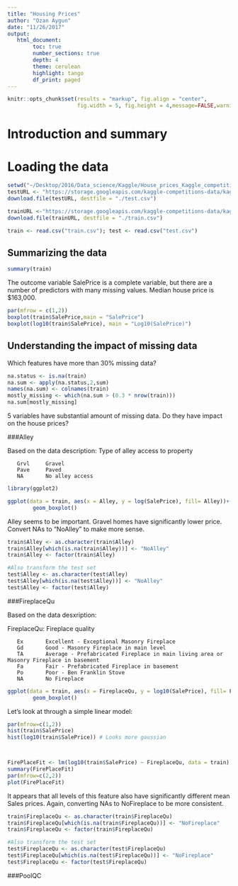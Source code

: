 ```yaml
---
title: "Housing Prices"
author: "Ozan Aygun"
date: "11/26/2017"
output: 
   html_document:
        toc: true
        number_sections: true
        depth: 4
        theme: cerulean
        highlight: tango
        df_print: paged
---
```


```r
knitr::opts_chunk$set(results = "markup", fig.align = "center",
                      fig.width = 5, fig.height = 4,message=FALSE,warning=FALSE)
```


# Introduction and summary

# Loading the data

```r
setwd("~/Desktop/2016/Data_science/Kaggle/House_prices_Kaggle_competition")
testURL <- "https://storage.googleapis.com/kaggle-competitions-data/kaggle/5407/test.csv?GoogleAccessId=competitions-data@kaggle-161607.iam.gserviceaccount.com&Expires=1512002091&Signature=Iyzcu0kfgpwTx2oO0GMUyfGbPp5WM7S13a%2Bbt7SdJNTXo%2FOtpQgoW9k%2BrV65bjG6vhNIohOVXYw10JzvoDeHw4w07Ymuwyv0Qt5aU8KAxV4ZoJ2Gc3uvems%2Bw6WCe4xCFp5o8m20NtTlLdccMNWXe%2FGGFFcTNYFpFvx9G5dmeTwjlaBOsyDdm5onF4G2PG4Qi5GJfuZ213808IofjxArwMEyt4aWiP5%2B0f26DiZxUoNniPmUESrkGg47b78dPL9ip6%2FpnTZJsgPnk8KI8KQyq%2BgzZRTJdbwCGiopDiGz9VQERCKHig4W3eniPYtdByXbtT8myVRMdU%2BW7hw0WgTwkg%3D%3D"
download.file(testURL, destfile = "./test.csv")

trainURL <-"https://storage.googleapis.com/kaggle-competitions-data/kaggle/5407/train.csv?GoogleAccessId=competitions-data@kaggle-161607.iam.gserviceaccount.com&Expires=1512002321&Signature=BXfAxWBLVg%2BCnlx70kkKU7FBqLrB0mBXkvSCxMN10yORFGjHxWnTvXl%2FDCc%2Bcx10URdODg%2FW0s6RdGLNxrOyImlAMTSRNBk1jZJWCsv%2BY0TfRIKjb0R9ebD44m1b07vTDIdIE%2BnF2x4zBLrwR%2FMdCLOA9VQaf0uGYaPKD%2BewwzsU5i3sTr0VK03SBn6NUlst9W8g69irdAoNqjuDHhCHTwyQ4dQ6JxNVMeq9ZOL33XlXxuhfVaUvL1bwSUc8OcW%2BBCKlFPfzfjR8AKDx4D5fAS2Yn6cmivXHG0xJswSkdqRvHiDlHpUaAIEh4RzmF5rozEOZ1Btf6TIs5Ka9atirYg%3D%3D"
download.file(trainURL, destfile = "./train.csv")
```

```r
train <- read.csv("train.csv"); test <- read.csv("test.csv")
```

## Summarizing the data
```r
summary(train)
```

The outcome variable SalePrice is a complete variable, but there are a number of predictors with many missing values. Median house price is $163,000.

```r
par(mfrow = c(1,2))
boxplot(train$SalePrice,main = "SalePrice")
boxplot(log10(train$SalePrice), main = "Log10(SalePrice)")
```

## Understanding the impact of missing data

Which features have more than 30% missing data?

```r
na.status <- is.na(train)
na.sum <- apply(na.status,2,sum)
names(na.sum) <- colnames(train)
mostly_missing <- which(na.sum > (0.3 * nrow(train)))
na.sum[mostly_missing]
```

5 variables have substantial amount of missing data. Do they have impact on the house prices?

###Alley

Based on the data description: Type of alley access to property

       Grvl     Gravel
       Pave     Paved
       NA       No alley access
```r
library(ggplot2)

ggplot(data = train, aes(x = Alley, y = log(SalePrice), fill= Alley))+
        geom_boxplot()
```
Alley seems to be important. Gravel homes have significantly lower price. Convert NAs to "NoAlley" to make more sense.

```r
train$Alley <- as.character(train$Alley)
train$Alley[which(is.na(train$Alley))] <- "NoAlley"
train$Alley <- factor(train$Alley)

#Also transform the test set
test$Alley <- as.character(test$Alley)
test$Alley[which(is.na(test$Alley))] <- "NoAlley"
test$Alley <- factor(test$Alley)
```

###FireplaceQu

Based on the data desxription:

FireplaceQu: Fireplace quality

       Ex       Excellent - Exceptional Masonry Fireplace
       Gd       Good - Masonry Fireplace in main level
       TA       Average - Prefabricated Fireplace in main living area or Masonry Fireplace in basement
       Fa       Fair - Prefabricated Fireplace in basement
       Po       Poor - Ben Franklin Stove
       NA       No Fireplace

```r

ggplot(data = train, aes(x = FireplaceQu, y = log10(SalePrice), fill= FireplaceQu))+
        geom_boxplot()

```

Let's look at through a simple linear model:

```r
par(mfrow=c(1,2))
hist(train$SalePrice)
hist(log10(train$SalePrice)) # Looks more gaussian



FirePlaceFit <- lm(log10(train$SalePrice) ~ FireplaceQu, data = train)
summary(FirePlaceFit)
par(mfrow=c(2,2))
plot(FirePlaceFit)
```
It appears that all levels of this feature also have significantly different mean Sales prices. Again, converting NAs to NoFireplace to be more consistent.

```r
train$FireplaceQu <- as.character(train$FireplaceQu)
train$FireplaceQu[which(is.na(train$FireplaceQu))] <- "NoFireplace"
train$FireplaceQu <- factor(train$FireplaceQu)

#Also transform the test set
test$FireplaceQu <- as.character(test$FireplaceQu)
test$FireplaceQu[which(is.na(test$FireplaceQu))] <- "NoFireplace"
test$FireplaceQu <- factor(test$FireplaceQu)
```



###PoolQC






